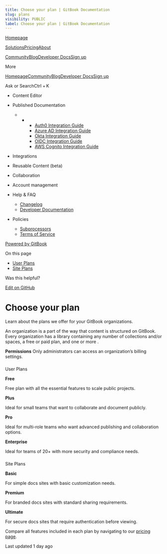 ```yaml
---
title: Choose your plan | GitBook Documentation
slug: plans
visibility: PUBLIC
label: Choose your plan | GitBook Documentation
---
```

[Homepage](https://www.gitbook.com/)

[Solutions](https://www.gitbook.com/solutions/public-docs)[Pricing](https://www.gitbook.com/pricing)[About](https://www.gitbook.com/about)

[Community](https://github.com/GitbookIO/community)[Blog](https://www.gitbook.com/blog)[Developer Docs](https://developer.gitbook.com/)[Sign up](https://gitbook.com/join)

More

[Homepage](https://www.gitbook.com/)[Community](https://github.com/GitbookIO/community)[Blog](https://www.gitbook.com/blog)[Developer Docs](https://developer.gitbook.com/)[Sign up](https://gitbook.com/join)

Ask or SearchCtrl + K

*   Content Editor
    
*   Published Documentation
    
    *   *   *   [Auth0 Integration Guide](https://developer.gitbook.com/visitor-authentication/guides/integrations/how-to-use-auth0-integration-for-visitor-authentication)
            *   [Azure AD Integration Guide](https://developer.gitbook.com/visitor-authentication/guides/integrations/how-to-use-azure-ad-integration-for-visitor-authentication)
            *   [Okta Integration Guide](https://developer.gitbook.com/visitor-authentication/guides/integrations/how-to-use-okta-integration-for-visitor-authentication)
            *   [OIDC Integration Guide](https://developer.gitbook.com/visitor-authentication/guides/integrations/how-to-use-the-oidc-integration-for-visitor-authentication)
            *   [AWS Cognito Integration Guide](https://developer.gitbook.com/visitor-authentication/guides/integrations/how-to-use-the-aws-cognito-integration-for-visitor-authentication)
            
        
    
*   Integrations
    
*   Reusable Content (beta)
    
*   Collaboration
    
*   Account management
    
*   Help & FAQ
    
    *   [Changelog](https://changelog.gitbook.com/)
    *   [Developer Documentation](https://developer.gitbook.com/)
*   Policies
    
    *   [Subprocessors](https://policies.gitbook.com/security/subprocessors)
    *   [Terms of Service](https://policies.gitbook.com/terms)

[Powered by GitBook](https://www.gitbook.com/?utm_source=content&utm_medium=trademark&utm_campaign=NkEGS7hzeqa35sMXQZ4X)

On this page

*   [User Plans](#user-plans)
*   [Site Plans](#site-plans)

Was this helpful?

[Edit on GitHub](https://github.com/GitbookIO/public-docs/blob/main/account-management/plans/README.md)

Choose your plan
================

Learn about the plans we offer for your GitBook organizations.

An organization is a part of the way that content is structured on GitBook. Every organization has a library containing any number of collections and/or spaces, a free or paid plan, and one or more .

**Permissions** Only administrators can access an organization’s billing settings.

### 

[](#user-plans)

User Plans

**Free**

Free plan with all the essential features to scale public projects.

**Plus**

Ideal for small teams that want to collaborate and document publicly.

**Pro**

Ideal for multi-role teams who want advanced publishing and collaboration options.

**Enterprise**

Ideal for teams of 20+ with more security and compliance needs.

### 

[](#site-plans)

Site Plans

**Basic**

For simple docs sites with basic customization needs.

**Premium**

For branded docs sites with standard sharing requirements.

**Ultimate**

For secure docs sites that require authentication before viewing.

Compare all features included in each plan by navigating to our [pricing page](https://www.gitbook.com/pricing#pricingTable).

Last updated 1 day ago
